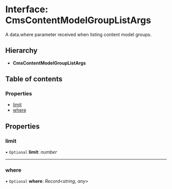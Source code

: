 # Interface: CmsContentModelGroupListArgs

A data.where parameter received when listing content model groups.

## Hierarchy

* **CmsContentModelGroupListArgs**

## Table of contents

### Properties

- [limit](cmscontentmodelgrouplistargs.mdx#limit)
- [where](cmscontentmodelgrouplistargs.mdx#where)

## Properties

### limit

• `Optional` **limit**: *number*

___

### where

• `Optional` **where**: *Record*<*string*, *any*\>
